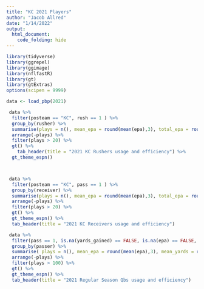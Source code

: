 ---
title: "KC 2021 Players"
author: "Jacob Allred"
date: "1/14/2022"
output:
  html_document:
    code_folding: hide
---

```{r setup, include=FALSE}
library(tidyverse)
library(ggrepel)
library(ggimage)
library(nflfastR)
library(gt)
library(gtExtras)
options(scipen = 9999)
```

```{r}
data <- load_pbp(2021)
```


```{r}
 data %>%
  filter(posteam == "KC", rush == 1 ) %>%
  group_by(rusher) %>%
  summarise(plays = n(), mean_epa = round(mean(epa),3), total_epa = round(sum(epa),1), mean_yards = round(mean(yards_gained),1), series_success = round(mean(series_success),2), .groups = "drop") %>%
  arrange(-plays) %>%
  filter(plays > 20) %>%
  gt() %>%
    tab_header(title = "2021 KC Rushers usage and efficiency") %>% 
  gt_theme_espn() 




```

```{r}
 data %>%
  filter(posteam == "KC", pass == 1 ) %>%
  group_by(receiver) %>%
  summarise(plays = n(), mean_epa = round(mean(epa),3), total_epa = round(sum(epa),1), mean_yards = round(mean(yards_gained),1), series_success = round(mean(series_success),2), .groups = "drop") %>%
  arrange(-plays) %>%
  filter(plays > 20) %>%
  gt() %>%
  gt_theme_espn() %>%
  tab_header(title = "2021 KC Receivers usage and efficiency")

```



```{r}

 data %>%
  filter(pass == 1, is.na(yards_gained) == FALSE, is.na(epa) == FALSE, season_type == "REG") %>%
  group_by(passer) %>%
  summarise( plays = n(), mean_epa = round(mean(epa),3), mean_yards = round(mean(yards_gained),1), .groups = "drop") %>%
  arrange(-plays) %>%
  filter(plays > 100) %>%
  gt() %>%
  gt_theme_espn() %>%
  tab_header(title = "2021 Regular Season Qbs usage and efficiency")


```

